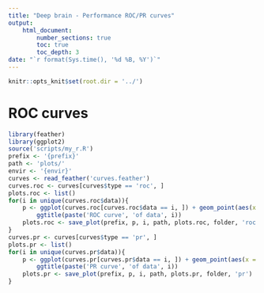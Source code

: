 ```yaml
---
title: "Deep brain - Performance ROC/PR curves"
output:
    html_document:
        number_sections: true
        toc: true
        toc_depth: 3
date: "`r format(Sys.time(), '%d %B, %Y')`"
---
```

    
```r
knitr::opts_knit$set(root.dir = '../')
```

<style>
    .col2 {
        columns: 2 200px;         /* number of columns and width in pixels*/
            -webkit-columns: 2 200px; /* chrome, safari */
            -moz-columns: 2 200px;    /* firefox */
    }
    .col3 {
    columns: 3 100px;
    -webkit-columns: 3 100px;
    -moz-columns: 3 100px;
    }
</style>

# ROC curves

```r
library(feather)
library(ggplot2)
source('scripts/my_r.R')
prefix <- '{prefix}'
path <- 'plots/'
envir <- '{envir}'
curves <- read_feather('curves.feather')
curves.roc <- curves[curves$type == 'roc', ]
plots.roc <- list()
for(i in unique(curves.roc$data)){
    p <- ggplot(curves.roc[curves.roc$data == i, ]) + geom_point(aes(x = fpr, y = tpr, group = info, color = info)) + 
        ggtitle(paste('ROC curve', 'of data', i))
    plots.roc <- save_plot(prefix, p, i, path, plots.roc, folder, 'roc')
}
curves.pr <- curves[curves$type == 'pr', ]
plots.pr <- list()
for(i in unique(curves.pr$data)){
    p <- ggplot(curves.pr[curves.pr$data == i, ]) + geom_point(aes(x = recall, y = precision, group = info, color = info)) + 
        ggtitle(paste('PR curve', 'of data', i))
    plots.pr <- save_plot(prefix, p, i, path, plots.pr, folder, 'pr')
}
```